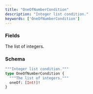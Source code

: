 ```yaml
---
title: "OneOfNumberCondition"
description: "Integer list condition."
keywords: ['OneOfNumberCondition']
---
```


### Fields

<ResponseField name="oneOf" type="[Int!]!" required>
  The list of integers.
</ResponseField>

### Schema


```graphql 
"""Integer list condition."""
type OneOfNumberCondition {
  """The list of integers."""
  oneOf: [Int!]!
}
```
